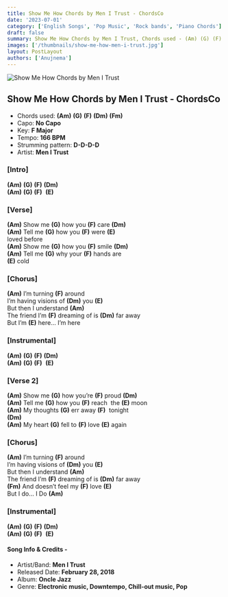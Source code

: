 ```yaml
---
title: Show Me How Chords by Men I Trust - ChordsCo
date: '2023-07-01'
category: ['English Songs', 'Pop Music', 'Rock bands', 'Piano Chords']
draft: false
summary: Show Me How Chords by Men I Trust, Chords used - (Am) (G) (F) (Dm) (Fm), Capo - None, Key - F Major
images: ['/thumbnails/show-me-how-men-i-trust.jpg']
layout: PostLayout
authors: ['Anujnema']
---
```


![Show Me How Chords by Men I Trust](/thumbnails/show-me-how-men-i-trust.jpg)

## Show Me How Chords by Men I Trust - ChordsCo 

- Chords used: **(Am)** **(G)** **(F)** **(Dm)** **(Fm)**
- Capo: **No Capo**
- Key: **F Major**
- Tempo: **166 BPM**
- Strumming pattern: **D-D-D-D**
- Artist: **Men I Trust**

### \[Intro\]

**(Am)** **(G)** **(F)** **(Dm)**\
**(Am)** **(G)** **(F)**  **(E)**

### \[Verse\]

**(Am)** Show me **(G)** how you **(F)** care **(Dm)**\
**(Am)** Tell me **(G)** how you **(F)** were **(E)**\
loved before\
**(Am)** Show me **(G)** how you **(F)** smile **(Dm)**\
**(Am)** Tell me **(G)** why your **(F)** hands are\
**(E)** cold

### \[Chorus\]

**(Am)** I’m turning **(F)** around\
I’m having visions of **(Dm)** you **(E)**\
But then I understand **(Am)**\
The friend I’m **(F)** dreaming of is **(Dm)** far away\
But I’m **(E)** here... I’m here

### \[Instrumental\]

**(Am)** **(G)** **(F)** **(Dm)**\
**(Am)** **(G)** **(F)**  **(E)**

### \[Verse 2\]

**(Am)** Show me **(G)** how you’re **(F)** proud **(Dm)**\
**(Am)** Tell me **(G)** how you **(F)** reach  the **(E)** moon\
**(Am)** My thoughts **(G)** err away **(F)**  tonight\
**(Dm)**\
**(Am)** My heart **(G)** fell to **(F)** love **(E)** again

### \[Chorus\]

**(Am)** I’m turning **(F)** around\
I’m having visions of **(Dm)** you **(E)**\
But then I understand **(Am)**\
The friend I’m **(F)** dreaming of is **(Dm)** far away\
**(Fm)** And doesn’t feel my **(F)** love **(E)**\
But I do... I Do **(Am)**

### \[Instrumental\]

**(Am)** **(G)** **(F)** **(Dm)**\
**(Am)** **(G)** **(F)**  **(E)**

#### Song Info & Credits -

- Artist/Band: **Men I Trust**
- Released Date: **February 28, 2018**
- Album: **Oncle Jazz**
- Genre: **Electronic music, Downtempo, Chill-out music, Pop**
